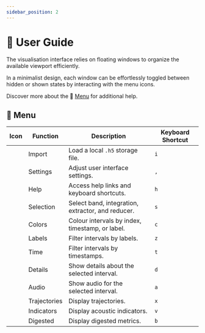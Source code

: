 ```yaml
---
sidebar_position: 2
---
```



# 📖 User Guide

The visualisation interface relies on floating windows to organize the
available viewport efficiently.

In a minimalist design, each window can be effortlessly toggled between hidden
or shown states by interacting with the menu icons.

Discover more about the 🧭 [Menu](#-menu) for additional help.

## 🧭 Menu

| Icon                                | Function     | Description                                       | Keyboard Shortcut |
| ----------------------------------- | ------------ | ------------------------------------------------- | ----------------- |
| <VisMenuIcon name="import" />       | Import       | Load a local `.h5` storage file.                  | `i`               |
| <VisMenuIcon name="settings" />     | Settings     | Adjust user interface settings.                   | `,`               |
| <VisMenuIcon name="help" />         | Help         | Access help links and keyboard shortcuts.         | `h`               |
| <VisMenuIcon name="selection" />    | Selection    | Select band, integration, extractor, and reducer. | `s`               |
| <VisMenuIcon name="colors" />       | Colors       | Colour intervals by index, timestamp, or label.   | `c`               |
| <VisMenuIcon name="labels" />       | Labels       | Filter intervals by labels.                       | `z`               |
| <VisMenuIcon name="time" />         | Time         | Filter intervals by timestamps.                   | `t`               |
| <VisMenuIcon name="details" />      | Details      | Show details about the selected interval.         | `d`               |
| <VisMenuIcon name="audio" />        | Audio        | Show audio for the selected interval.             | `a`               |
| <VisMenuIcon name="trajectories" /> | Trajectories | Display trajectories.                             | `x`               |
| <VisMenuIcon name="indicators" />   | Indicators   | Display acoustic indicators.                      | `v`               |
| <VisMenuIcon name="digested" />     | Digested     | Display digested metrics.                         | `b`               |
